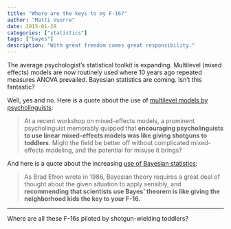 ```yaml
---
title: "Where are the keys to my F-16?"
author: "Matti Vuorre"
date: 2015-01-28
categories: ["statistics"]
tags: ["bayes"]
description: "With great freedom comes great responsibility."
---
```


The average psychologist's statistical toolkit is expanding. Multilevel (mixed effects) models are now routinely used where 10 years ago repeated measures ANOVA prevailed. Bayesian statistics are coming. Isn't this fantastic?

Well, yes and no. Here is a quote about the use of [multilevel models by psycholinguists](http://www.sciencedirect.com/science/article/pii/S0749596X12001180):

>At a recent workshop on mixed-effects models, a prominent psycholinguist memorably quipped that **encouraging psycholinguists to use linear mixed-effects models was like giving shotguns to toddlers**. Might the field be better off without complicated mixed-effects modeling, and the potential for misuse it brings?

And here is a quote about the increasing [use of Bayesian statistics](http://www.stat.columbia.edu/~gelman/research/published/badbayesmain.pdf):

>As Brad Efron wrote in 1986, Bayesian theory requires a great deal of thought about the given situation to apply sensibly, and **recommending that scientists use Bayes’ theorem is like giving the neighborhood kids the key to your F-16.**

---

Where are all these F-16s piloted by shotgun-wielding toddlers?
